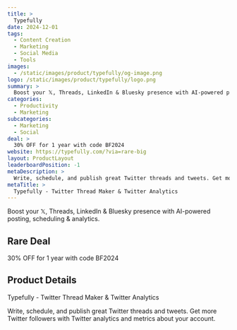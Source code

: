 ```yaml
---
title: >
  Typefully
date: 2024-12-01
tags:
  - Content Creation
  - Marketing
  - Social Media
  - Tools
images:
  - /static/images/product/typefully/og-image.png
logo: /static/images/product/typefully/logo.png
summary: >
  Boost your 𝕏, Threads, LinkedIn & Bluesky presence with AI-powered posting, scheduling & analytics.
categories:
  - Productivity
  - Marketing
subcategories:
  - Marketing
  - Social
deal: >
  30% OFF for 1 year with code BF2024
website: https://typefully.com/?via=rare-big
layout: ProductLayout
leaderboardPosition: -1
metaDescription: >
  Write, schedule, and publish great Twitter threads and tweets. Get more Twitter followers with Twitter analytics and metrics about your account.
metaTitle: >
  Typefully - Twitter Thread Maker & Twitter Analytics
---
```

Boost your 𝕏, Threads, LinkedIn & Bluesky presence with AI-powered posting, scheduling & analytics.

## Rare Deal

30% OFF for 1 year with code BF2024

## Product Details

Typefully - Twitter Thread Maker & Twitter Analytics

Write, schedule, and publish great Twitter threads and tweets. Get more Twitter followers with Twitter analytics and metrics about your account.
